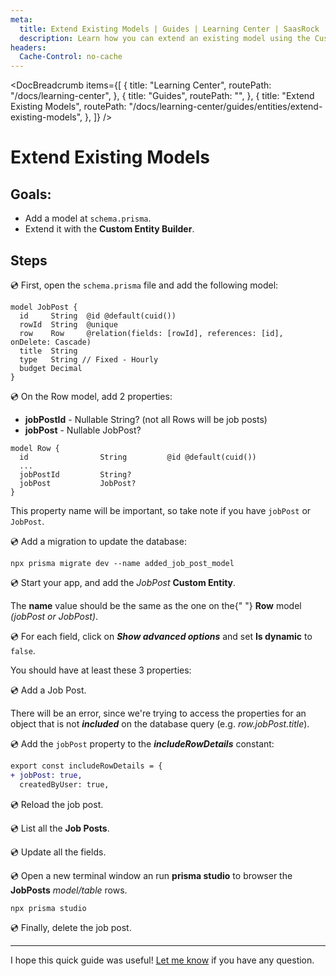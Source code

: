 ```yaml
---
meta:
  title: Extend Existing Models | Guides | Learning Center | SaasRock
  description: Learn how you can extend an existing model using the Custom Entity Builder
headers:
  Cache-Control: no-cache
---
```



<DocBreadcrumb
  items={[
    {
      title: "Learning Center",
      routePath: "/docs/learning-center",
    },
    {
      title: "Guides",
      routePath: "",
    },
    {
      title: "Extend Existing Models",
      routePath:
        "/docs/learning-center/guides/entities/extend-existing-models",
    },
  ]}
/>

# Extend Existing Models

## Goals:

- Add a model at `schema.prisma`.
- Extend it with the **Custom Entity Builder**.

## Steps

💿 First, open the `schema.prisma` file and add the following model:

```
model JobPost {
  id     String  @id @default(cuid())
  rowId  String  @unique
  row    Row     @relation(fields: [rowId], references: [id], onDelete: Cascade)
  title  String
  type   String // Fixed - Hourly
  budget Decimal
}
```

💿 On the Row model, add 2 properties:

- **jobPostId** - Nullable String? (not all Rows will be job posts)
- **jobPost** - Nullable JobPost?

```
model Row {
  id                String         @id @default(cuid())
  ...
  jobPostId         String?
  jobPost           JobPost?
}
```

This property name will be important, so take note if you have `jobPost` or `JobPost`.

💿 Add a migration to update the database:

```
npx prisma migrate dev --name added_job_post_model
```

💿 Start your app, and add the _JobPost_ **Custom Entity**.

<WarningBanner title="WARNING">
  The <b>name</b> value should be the same as the one on the{" "}
  <b>Row</b> model <i>(jobPost or JobPost)</i>.
</WarningBanner>

<DocTutorialImage
  alt="Job Post Entity"
  src="https://yahooder.sirv.com/saasrock/guides/entities/extend-existing-models/job-post-entity.png"
/>

💿 For each field, click on **_Show advanced options_** and set **Is dynamic** to `false`.

<DocTutorialImage
  alt="Job Post Property is not Dynamic"
  src="https://yahooder.sirv.com/saasrock/guides/entities/extend-existing-models/job-post-property.png"
/>

You should have at least these 3 properties:

<DocTutorialImage
  alt="Job Post Properties"
  src="https://yahooder.sirv.com/saasrock/guides/entities/extend-existing-models/job-post-properties.png"
/>

💿 Add a Job Post.

<DocTutorialImage
  alt="New Job Post"
  src="https://yahooder.sirv.com/saasrock/guides/entities/extend-existing-models/new.png"
/>

There will be an error, since we're trying to access the properties for an object that is not **_included_** on the database query (e.g. _row.jobPost.title_).

<DocTutorialImage
  alt="Job Post Details Error"
  src="https://yahooder.sirv.com/saasrock/guides/entities/extend-existing-models/details-error.png"
/>

💿 Add the `jobPost` property to the **_includeRowDetails_** constant:

```diff
export const includeRowDetails = {
+ jobPost: true,
  createdByUser: true,
```

💿 Reload the job post.

<DocTutorialImage
  alt="Job Post"
  src="https://yahooder.sirv.com/saasrock/guides/entities/extend-existing-models/job-post.png"
/>

💿 List all the **Job Posts**.

<DocTutorialImage
  alt="Job Posts"
  src="https://yahooder.sirv.com/saasrock/guides/entities/extend-existing-models/job-posts.png"
/>

💿 Update all the fields.

<DocTutorialImage
  alt="Job Post Updated"
  src="https://yahooder.sirv.com/saasrock/guides/entities/extend-existing-models/job-post-updated.png"
/>

💿 Open a new terminal window an run **prisma studio** to browser the **JobPosts** _model/table_ rows.

```
npx prisma studio
```

<DocTutorialImage
  alt="Job Post Prisma Studio Rows"
  src="https://yahooder.sirv.com/saasrock/guides/entities/extend-existing-models/prisma-studio.png"
/>

💿 Finally, delete the job post.

<DocTutorialImage
  alt="Job Post Deleted"
  src="https://yahooder.sirv.com/saasrock/guides/entities/extend-existing-models/deleted.png"
/>

---

I hope this quick guide was useful! [Let me know](/docs/community) if you have any question.

